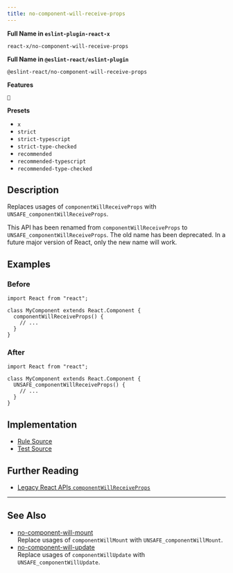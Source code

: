 ```yaml
---
title: no-component-will-receive-props
---
```


**Full Name in `eslint-plugin-react-x`**

```plain copy
react-x/no-component-will-receive-props
```

**Full Name in `@eslint-react/eslint-plugin`**

```plain copy
@eslint-react/no-component-will-receive-props
```

**Features**

`🔄`

**Presets**

- `x`
- `strict`
- `strict-typescript`
- `strict-type-checked`
- `recommended`
- `recommended-typescript`
- `recommended-type-checked`

## Description

Replaces usages of `componentWillReceiveProps` with `UNSAFE_componentWillReceiveProps`.

This API has been renamed from `componentWillReceiveProps` to `UNSAFE_componentWillReceiveProps`. The old name has been deprecated. In a future major version of React, only the new name will work.

## Examples

### Before

```tsx
import React from "react";

class MyComponent extends React.Component {
  componentWillReceiveProps() {
    // ...
  }
}
```

### After

```tsx
import React from "react";

class MyComponent extends React.Component {
  UNSAFE_componentWillReceiveProps() {
    // ...
  }
}
```

## Implementation

- [Rule Source](https://github.com/Rel1cx/eslint-react/tree/main/packages/plugins/eslint-plugin-react-x/src/rules/no-component-will-receive-props.ts)
- [Test Source](https://github.com/Rel1cx/eslint-react/tree/main/packages/plugins/eslint-plugin-react-x/src/rules/no-component-will-receive-props.spec.ts)

## Further Reading

- [Legacy React APIs `componentWillReceiveProps`](https://react.dev/reference/react/Component#componentwillreceiveprops)

---

## See Also

- [no-component-will-mount](./no-component-will-mount)\
  Replace usages of `componentWillMount` with `UNSAFE_componentWillMount`.
- [no-component-will-update](./no-component-will-update)\
  Replace usages of `componentWillUpdate` with `UNSAFE_componentWillUpdate`.
